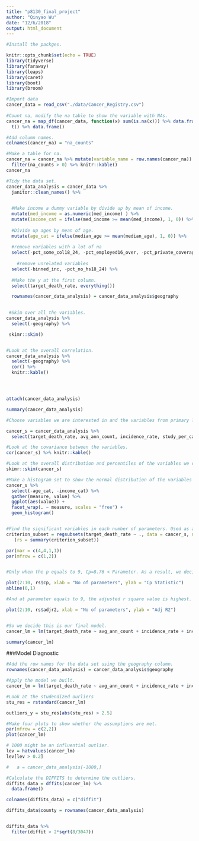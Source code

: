 ```yaml
---
title: "p8130_final_project"
author: "Qinyao Wu"
date: "12/6/2018"
output: html_document
---
```


```r

#Install the packges.

knitr::opts_chunk$set(echo = TRUE)
library(tidyverse)
library(faraway)
library(leaps)
library(caret)
library(boot)
library(broom)
```

```r
#Import data
cancer_data = read_csv("./data/Cancer_Registry.csv") 
 
#Count na, modify the na table to show the variable with NAs. 
cancer_na = map_df(cancer_data, function(x) sum(is.na(x))) %>% data.frame() %>%
  t() %>% data.frame()

#Add column names.
colnames(cancer_na) = "na_counts"

#Make a table for na. 
cancer_na = cancer_na %>% mutate(variable_name = row.names(cancer_na)) %>% select(2, 1) %>%
  filter(na_counts > 0) %>% knitr::kable()
cancer_na

```

```r
#Tidy the data set. 
cancer_data_analysis = cancer_data %>% 
  janitor::clean_names() %>% 

  
  #Make income a dummy variable by divide up by mean of income. 
  mutate(med_income = as.numeric(med_income) ) %>% 
  mutate(income_cat = ifelse(med_income >= mean(med_income), 1, 0)) %>% 
  
  #Divide up ages by mean of age. 
  mutate(age_cat = ifelse(median_age >= mean(median_age), 1, 0)) %>%
  
  #remove variables with a lot of na
  select(-pct_some_col18_24, -pct_employed16_over, -pct_private_coverage_alone, -med_income) %>% 
  
    #remove unrelated variables
  select(-binned_inc, -pct_no_hs18_24) %>% 
 
  #Make the y at the first column. 
  select(target_death_rate, everything())

  rownames(cancer_data_analysis) = cancer_data_analysis$geography
  

 #Skim over all the variables.  
cancer_data_analysis %>% 
  select(-geography) %>% 

 skimr::skim()


#Look at the overall correlation. 
cancer_data_analysis %>% 
  select(-geography) %>% 
  cor() %>% 
  knitr::kable()




attach(cancer_data_analysis)

summary(cancer_data_analysis)
```


```r
#Choose variables we are interested in and the variables from primary literature.  

cancer_s = cancer_data_analysis %>%
  select(target_death_rate, avg_ann_count, incidence_rate, study_per_cap, income_cat, age_cat, pct_private_coverage, pct_asian, percent_married, avg_household_size)

#Look at the covariance between the variables. 
cor(cancer_s) %>% knitr::kable()

#Look at the overall distribution and percentiles of the variables we choose.
skimr::skim(cancer_s)

#Make a histogram set to show the normal distribution of the variables to decide whether transformation is required. 
cancer_s %>%
  select(-age_cat, -income_cat) %>%
  gather(measure, value) %>%
  ggplot(aes(value)) +
  facet_wrap(. ~ measure, scales = "free") +
  geom_histogram()


#Find the significant variables in each number of parameters. Used as a reference for later removal of variables. 
criterion_subset = regsubsets(target_death_rate ~ ., data = cancer_s, nvmax = 34)
   (rs = summary(criterion_subset))

par(mar = c(4,4,1,1))
par(mfrow = c(1,2))


#Only when the p equals to 9, Cp=8.76 < Parameter. As a result, we decide that the number of predictors would be 9-1 = 8. So we look back to the significance table and we found that only the study_per_cap is not significant and we decided to remove it. 

plot(2:10, rs$cp, xlab = "No of parameters", ylab = "Cp Statistic")
abline(0,1)

#And at parameter equals to 9, the adjusted r square value is highest. 

plot(2:10, rs$adjr2, xlab = "No of parameters", ylab = "Adj R2")


#So we decide this is our final model. 
cancer_lm = lm(target_death_rate ~ avg_ann_count + incidence_rate + income_cat + age_cat + pct_private_coverage + pct_asian + percent_married + avg_household_size, data = cancer_s)

summary(cancer_lm)


```


###Model Diagnostic

```r
#Add the row names for the data set using the geography column. 
rownames(cancer_data_analysis) = cancer_data_analysis$geography

#Apply the model we built. 
cancer_lm = lm(target_death_rate ~ avg_ann_count + incidence_rate + income_cat + age_cat + pct_private_coverage + pct_asian + percent_married + avg_household_size, data = cancer_s)

#Look at the studendized ourliers
stu_res = rstandard(cancer_lm)

outliers_y = stu_res[abs(stu_res) > 2.5]

#Make four plots to show whether the assumptions are met. 
par(mfrow = c(2,2))
plot(cancer_lm)

# 1000 might be an influential outlier. 
lev = hatvalues(cancer_lm)
lev[lev > 0.2]

#   a = cancer_data_analysis[-1000,]

#Calculate the DIFFITS to determine the outliers. 
diffits_data = dffits(cancer_lm) %>%
  data.frame()

colnames(diffits_data) = c("diffit")

diffits_data$county = rownames(cancer_data_analysis)


diffits_data %>%
  filter(diffit > 2*sqrt(8/3047))
```

